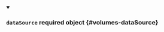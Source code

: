 
<details className="config-field" data-expandable="false" open>
<summary>

### `dataSource` <span class="config-field-required" data-required="false">required</span> <span class="config-field-type">object</span> <span class="config-field-default"></span> <span class="config-field-enum"></span> {#volumes-dataSource}



</summary>



</details>
